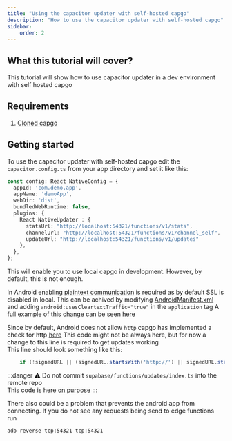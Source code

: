 ```yaml
---
title: "Using the capacitor updater with self-hosted capgo"
description: "How to use the capacitor updater with self-hosted capgo"
sidebar:
    order: 2
---
```


## What this tutorial will cover?

This tutorial will show how to use capacitor updater in a dev environment with self hosted capgo

## Requirements

 1. [Cloned capgo](https://github.com/Cap-go/capgo/)

## Getting started

To use the capacitor updater with self-hosted capgo edit the `capacitor.config.ts` from your app directory and set it like this:

```ts
const config: React NativeConfig = {
  appId: 'com.demo.app',
  appName: 'demoApp',
  webDir: 'dist',
  bundledWebRuntime: false,
  plugins: {
    React NativeUpdater : {
      statsUrl: "http://localhost:54321/functions/v1/stats",
      channelUrl: "http://localhost:54321/functions/v1/channel_self",
      updateUrl: "http://localhost:54321/functions/v1/updates"
    },
  },
};
```

This will enable you to use local capgo in development. However, by default, this is not enough.

In Android enabling [plaintext communication](https://developer.android.com/topic/security/risks/cleartext/) is required as by default SSL is disabled in local.
This can be achived by modifying [AndroidManifest.xml](https://github.com/Cap-go/capacitor-updater/blob/main/android/src/main/AndroidManifest.xml/) and adding `android:usesCleartextTraffic="true"` in the `application` tag
A full example of this change can be seen [here](https://gist.github.com/WcaleNieWolny/061a015acdebe35eaf3afd7030797701/)

Since by default, Android does not allow `http` capgo has implemented a check for http [here](https://github.com/Cap-go/capgo/blob/4cce6c0707d745faa2afbab643e636bad927c602/supabase/functions/updates/index.ts/#L396)
This code might not be always here, but for now a change to this line is required to get updates working  
This line should look something like this:
```ts
    if (!signedURL || (signedURL.startsWith('http://') || signedURL.startsWith('https://'))) {
```

:::danger
⚠️ Do not commit `supabase/functions/updates/index.ts` into the remote repo\
This code is here [on purpose](https://github.com/Cap-go/capacitor-updater/issues/37/#issuecomment-1684916354)
:::

There also could be a problem that prevents the android app from connecting. If you do not see any requests being send to edge functions run
```bash
adb reverse tcp:54321 tcp:54321
```
